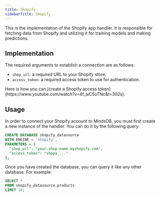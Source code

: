 ```yaml
---
title: Shopify
sidebarTitle: Shopify
---
```


This is the implementation of the Shopify app handler. It is responsible for fetching data from Shopify and utilizing it for training models and making predictions.

## Implementation

The required arguments to establish a connection are as follows:

- `shop_url`: a required URL to your Shopify store.
- `access_token`: a required access token to use for authentication.

<Tip>
Here is how you can [create a Shopify access token](https://www.youtube.com/watch?v=4f_aiC5oTNc&t=302s).
</Tip>

## Usage

In order to connect your Shopify account to MindsDB, you must first create a new instance of the handler. You can do it by the following query:

```sql
CREATE DATABASE shopify_datasource
WITH ENGINE = 'shopify',
PARAMETERS = {
  "shop_url": "your-shop-name.myshopify.com",
  "access_token": "shppa_..."
};
```

Once you have created the database, you can query it like any other database. For example:

```sql
SELECT *
FROM shopify_datasource.products
LIMIT 10;
```
